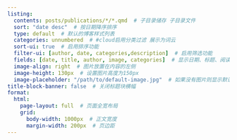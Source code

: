 ```yaml
---
listing:
  contents: posts/publications/*/*.qmd  # 子目录储存 子目录文件
  sort: "date desc"  # 按日期降序排序
  type: default  # 默认的博客样式列表
  categories: unnumbered  # #cloud启用分类过滤 展示为词云
  sort-ui: true  # 启用排序功能
  filter-ui: [author, date, categories,description]  # 启用筛选功能
  fields: [date, title, author, image, categories]  # 显示日期、标题、阅读时间、描述和分类
  image-align: right  # 图片放置在内容的左侧
  image-height: 130px  # 设置图片高度为150px
  image-placeholder: "/path/to/default-image.jpg"  # 如果没有图片则显示默认图片
title-block-banner: false  # 关闭标题块横幅
format:
  html:
    page-layout: full  # 页面全宽布局
    grid:
      body-width: 1000px  # 正文宽度
      margin-width: 200px  # 页边距
---
```

:::{#posts-listing}
:::